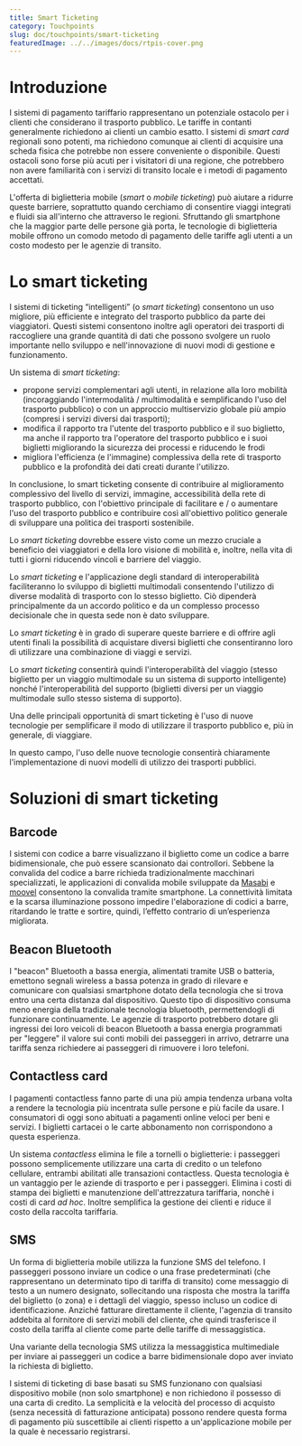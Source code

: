 ```yaml
---
title: Smart Ticketing
category: Touchpoints
slug: doc/touchpoints/smart-ticketing
featuredImage: ../../images/docs/rtpis-cover.png
---
```


# Introduzione

I sistemi di pagamento tariffario rappresentano un potenziale ostacolo per i clienti che considerano il trasporto pubblico. Le tariffe in contanti generalmente richiedono ai clienti un cambio esatto. I sistemi di *smart card* regionali sono potenti, ma richiedono comunque ai clienti di acquisire una scheda fisica che potrebbe non essere conveniente o disponibile. Questi ostacoli sono forse più acuti per i visitatori di una regione, che potrebbero non avere familiarità con i servizi di transito locale e i metodi di pagamento accettati.

L'offerta di biglietteria mobile (*smart* o *mobile ticketing*) può aiutare a ridurre queste barriere, soprattutto quando cerchiamo di consentire viaggi integrati e fluidi sia all'interno che attraverso le regioni. Sfruttando gli smartphone che la maggior parte delle persone già porta, le tecnologie di biglietteria mobile offrono un comodo metodo di pagamento delle tariffe agli utenti a un costo modesto per le agenzie di transito.

# Lo smart ticketing

I sistemi di ticketing “intelligenti” (o *smart ticketing*) consentono un uso migliore, più efficiente e integrato del trasporto pubblico da parte dei viaggiatori. Questi sistemi consentono inoltre agli operatori dei trasporti di raccogliere una grande quantità di dati che possono svolgere un ruolo importante nello sviluppo e nell'innovazione di nuovi modi di gestione e funzionamento.

Un sistema di *smart ticketing*:

- propone servizi complementari agli utenti, in relazione alla loro mobilità (incoraggiando l'intermodalità / multimodalità e semplificando l'uso del trasporto pubblico) o con un approccio multiservizio globale più ampio (compresi i servizi diversi dai trasporti);
- modifica il rapporto tra l'utente del trasporto pubblico e il suo biglietto, ma anche il rapporto tra l'operatore del trasporto pubblico e i suoi biglietti migliorando la sicurezza dei processi e riducendo le frodi
- migliora l'efficienza (e l'immagine) complessiva della rete di trasporto pubblico e la profondità dei dati creati durante l'utilizzo.

In conclusione, lo smart ticketing consente di contribuire al miglioramento complessivo del livello di servizi, immagine, accessibilità della rete di trasporto pubblico, con l'obiettivo principale di facilitare e / o aumentare l'uso del trasporto pubblico e contribuire così all'obiettivo politico generale di sviluppare una politica dei trasporti sostenibile.

Lo *smart ticketing* dovrebbe essere visto come un mezzo cruciale a beneficio dei viaggiatori e della loro visione di mobilità e, inoltre, nella vita di tutti i giorni riducendo vincoli e barriere del viaggio.

Lo *smart ticketing* e l'applicazione degli standard di interoperabilità faciliteranno lo sviluppo di biglietti multimodali consentendo l'utilizzo di diverse modalità di trasporto con lo stesso biglietto. Ciò dipenderà principalmente da un accordo politico e da un complesso processo decisionale che in questa sede non è dato sviluppare.

Lo *smart ticketing* è in grado di superare queste barriere e di offrire agli utenti finali la possibilità di acquistare diversi biglietti che consentiranno loro di utilizzare una combinazione di viaggi e servizi.

Lo *smart ticketing* consentirà quindi l'interoperabilità del viaggio (stesso biglietto per un viaggio multimodale su un sistema di supporto intelligente) nonché l'interoperabilità del supporto (biglietti diversi per un viaggio multimodale sullo stesso sistema di supporto).

Una delle principali opportunità di smart ticketing è l'uso di nuove tecnologie per semplificare il modo di utilizzare il trasporto pubblico e, più in generale, di viaggiare.

In questo campo, l'uso delle nuove tecnologie consentirà chiaramente l'implementazione di nuovi modelli di utilizzo dei trasporti pubblici.


# Soluzioni di smart ticketing


## Barcode

I sistemi con codice a barre visualizzano il biglietto come un codice a barre bidimensionale, che può essere scansionato dai controllori. Sebbene la convalida del codice a barre richieda tradizionalmente macchinari specializzati, le applicazioni di convalida mobile sviluppate da [Masabi](https://www.masabi.com/it/sistemi-di-ticketing-per-citta-piu-smart/) e [moovel](https://www.moovel.com/en) consentono la convalida tramite smartphone. La connettività limitata e la scarsa illuminazione possono impedire l'elaborazione di codici a barre, ritardando le tratte e sortire, quindi, l’effetto contrario di un’esperienza migliorata.


## Beacon Bluetooth

I "beacon" Bluetooth a bassa energia, alimentati tramite USB o batteria, emettono segnali wireless a bassa potenza in grado di rilevare e comunicare con qualsiasi smartphone dotato della tecnologia che si trova entro una certa distanza dal dispositivo. Questo tipo di dispositivo consuma meno energia della tradizionale tecnologia bluetooth, permettendogli di funzionare continuamente. Le agenzie di trasporto potrebbero dotare gli ingressi dei loro veicoli di beacon Bluetooth a bassa energia programmati per "leggere" il valore sui conti mobili dei passeggeri in arrivo, detrarre una tariffa senza richiedere ai passeggeri di rimuovere i loro telefoni.


## Contactless card

I pagamenti contactless fanno parte di una più ampia tendenza urbana volta a rendere la tecnologia più incentrata sulle persone e più facile da usare. I consumatori di oggi sono abituati a pagamenti online veloci per beni e servizi. I biglietti cartacei o le carte abbonamento non corrispondono a questa esperienza.

Un sistema *contactless* elimina le file a tornelli o biglietterie: i passeggeri possono semplicemente utilizzare una carta di credito o un telefono cellulare, entrambi abilitati alle transazioni contactless. Questa tecnologia è un vantaggio per le aziende di trasporto e per i passeggeri. Elimina i costi di stampa dei biglietti e manutenzione dell'attrezzatura tariffaria, nonchè i costi di card *ad hoc*. Inoltre semplifica la gestione dei clienti e riduce il costo della raccolta tariffaria.

## SMS

Un forma di biglietteria mobile utilizza la funzione SMS del telefono. I passeggeri possono inviare un codice o una frase predeterminati (che rappresentano un determinato tipo di tariffa di transito) come messaggio di testo a un numero designato, sollecitando una risposta che mostra la tariffa del biglietto (o zona) e i dettagli del viaggio, spesso incluso un codice di identificazione. Anziché fatturare direttamente il cliente, l'agenzia di transito addebita al fornitore di servizi mobili del cliente, che quindi trasferisce il costo della tariffa al cliente come parte delle tariffe di messaggistica.

Una variante della tecnologia SMS utilizza la messaggistica multimediale per inviare ai passeggeri un codice a barre bidimensionale dopo aver inviato la richiesta di biglietto.

I sistemi di ticketing di base basati su SMS funzionano con qualsiasi dispositivo mobile (non solo smartphone) e non richiedono il possesso di una carta di credito. La semplicità e la velocità del processo di acquisto (senza necessità di fatturazione anticipata) possono rendere questa forma di pagamento più suscettibile ai clienti rispetto a un'applicazione mobile per la quale è necessario registrarsi.

